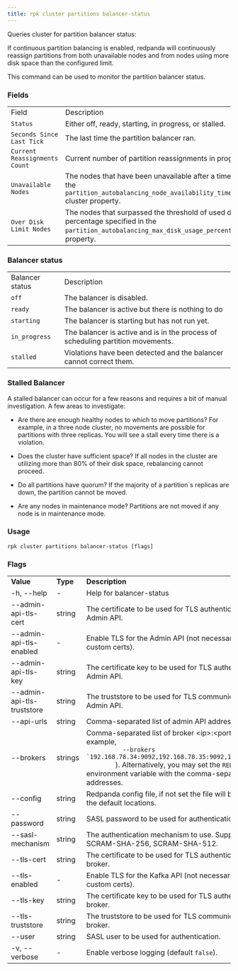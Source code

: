 ```yaml
---
title: rpk cluster partitions balancer-status
---
```


<head>
  <meta name="title" content="rpk cluster partitions balancer-status | Redpanda Docs" />
  <meta name="description" content="rpk cluster partitions balancer-status" />
</head>

Queries cluster for partition balancer status:

If continuous partition balancing is enabled, redpanda will continuously
reassign partitions from both unavailable nodes and from nodes using more disk
space than the configured limit.

This command can be used to monitor the partition balancer status.

### Fields

<table>
  <tbody>
    <tr>
      <td>Field</td>
      <td>Description</td>
    </tr>
    <tr>
      <td>
        <code>Status</code>
      </td>
      <td>Either off, ready, starting, in progress, or stalled.</td>
    </tr>
    <tr>
      <td>
        <code>Seconds Since Last Tick</code>
      </td>
      <td>The last time the partition balancer ran.</td>
    </tr>
    <tr>
      <td>
        <code>Current Reassignments Count</code>
      </td>
      <td>Current number of partition reassignments in progress.</td>
    </tr>
    <tr>
      <td>
        <code>Unavailable Nodes</code>
      </td>
      <td>
        The nodes that have been unavailable after a time set by the
        <code>partition_autobalancing_node_availability_timeout_sec</code> cluster
        property.
      </td>
    </tr>
    <tr>
      <td>
        <code>Over Disk Limit Nodes</code>
      </td>
      <td>
        The nodes that surpassed the threshold of used disk percentage specified
        in the <code>partition_autobalancing_max_disk_usage_percent</code>
        cluster property.
      </td>
    </tr>
  </tbody>
</table>

### Balancer status

<table>
  <tbody>
    <tr>
      <td>Balancer status</td>
      <td>Description</td>
    </tr>
    <tr>
      <td>
        <code>off</code>
      </td>
      <td>The balancer is disabled.</td>
    </tr>
    <tr>
      <td>
        <code>ready</code>
      </td>
      <td>The balancer is active but there is nothing to do</td>
    </tr>
    <tr>
      <td>
        <code>starting</code>
      </td>
      <td>The balancer is starting but has not run yet.</td>
    </tr>
    <tr>
      <td>
        <code>in_progress</code>
      </td>
      <td>
        The balancer is active and is in the process of scheduling partition
        movements.
      </td>
    </tr>
    <tr>
      <td>
        <code>stalled</code>
      </td>
      <td>
        Violations have been detected and the balancer cannot correct them.
      </td>
    </tr>
  </tbody>
</table>

### Stalled Balancer

A stalled balancer can occur for a few reasons and requires a bit of manual
investigation. A few areas to investigate:

- Are there are enough healthy nodes to which to move partitions? For example,
  in a three node cluster, no movements are possible for partitions with three
  replicas. You will see a stall every time there is a violation.

- Does the cluster have sufficient space? If all nodes in the cluster are
  utilizing more than 80% of their disk space, rebalancing cannot proceed.

- Do all partitions have quorum? If the majority of a partition`s replicas are
  down, the partition cannot be moved.

- Are any nodes in maintenance mode? Partitions are not moved if any node is in
  maintenance mode.

### Usage

```
rpk cluster partitions balancer-status [flags]
```

### Flags

<table>
  <tbody>
    <tr>
      <td>
        <strong> Value</strong>
      </td>
      <td>
        <strong> Type</strong>
      </td>
      <td>
        <strong> Description</strong>
      </td>
    </tr>
    <tr>
      <td>-h, --help</td>
      <td>-</td>
      <td> Help for balancer-status</td>
    </tr>
    <tr>
      <td>--admin-api-tls-cert</td>
      <td>string</td>
      <td>
        The certificate to be used for TLS authentication with the Admin API.
      </td>
    </tr>
    <tr>
      <td>--admin-api-tls-enabled</td>
      <td>-</td>
      <td>
        Enable TLS for the Admin API (not necessary if specifying custom certs).
      </td>
    </tr>
    <tr>
      <td>--admin-api-tls-key</td>
      <td>string</td>
      <td>
        The certificate key to be used for TLS authentication with the Admin
        API.
      </td>
    </tr>
    <tr>
      <td>--admin-api-tls-truststore</td>
      <td>string</td>
      <td>
        The truststore to be used for TLS communication with the Admin API.
      </td>
    </tr>
    <tr>
      <td>--api-urls</td>
      <td>string</td>
      <td> Comma-separated list of admin API addresses (&lt;ip&gt;:&lt;port&gt;</td>
    </tr>
    <tr>
      <td>--brokers</td>
      <td>strings</td>
      <td>
        Comma-separated list of broker &lt;ip&gt;:&lt;port&gt; pairs (for example,
        <code>
          --brokers `192.168.78.34:9092,192.168.78.35:9092,192.179.23.54:9092`
        </code>
        ). Alternatively, you may set the <code>REDPANDA_BROKERS</code>
        environment variable with the comma-separated list of broker addresses.
      </td>
    </tr>
    <tr>
      <td>--config</td>
      <td>string</td>
      <td>
        Redpanda config file, if not set the file will be searched for in the
        default locations.
      </td>
    </tr>
    <tr>
      <td>--password</td>
      <td>string</td>
      <td> SASL password to be used for authentication.</td>
    </tr>
    <tr>
      <td>--sasl-mechanism</td>
      <td>string</td>
      <td>
        The authentication mechanism to use. Supported values: SCRAM-SHA-256,
        SCRAM-SHA-512.
      </td>
    </tr>
    <tr>
      <td>--tls-cert</td>
      <td>string</td>
      <td>
        The certificate to be used for TLS authentication with the broker.
      </td>
    </tr>
    <tr>
      <td>--tls-enabled</td>
      <td>-</td>
      <td>
        Enable TLS for the Kafka API (not necessary if specifying custom certs).
      </td>
    </tr>
    <tr>
      <td>--tls-key</td>
      <td>string</td>
      <td>
        The certificate key to be used for TLS authentication with the broker.
      </td>
    </tr>
    <tr>
      <td>--tls-truststore</td>
      <td>string</td>
      <td> The truststore to be used for TLS communication with the broker.</td>
    </tr>
    <tr>
      <td>--user</td>
      <td>string</td>
      <td> SASL user to be used for authentication.</td>
    </tr>
    <tr>
      <td>-v, --verbose</td>
      <td>-</td>
      <td>
        Enable verbose logging (default <code>false</code>).
      </td>
    </tr>
  </tbody>
</table>

